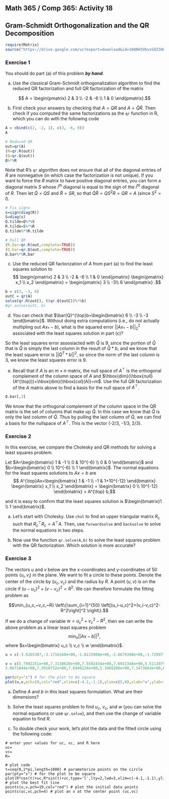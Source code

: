 
## Math 365 / Comp 365: Activity 18
## Gram-Schmidt Orthogonalization and the QR Decomposition

```r
require(Matrix)
source("https://drive.google.com/uc?export=download&id=10dNH3VbvxS8Z3OHjP4i9gRbtsf91VVBb")
```

### Exercise 1

You should do part (a) of this problem ***by hand***.

a) Use the classical Gram-Schmidt orthogonalization algorithm to find the reduced QR factorization and full QR factorization of the matrix 

$$ A = \begin{pmatrix}
2 & 3 \\
-2 & -6 \\
1 & 0
\end{pmatrix}.$$

b) First check your answers by checking that $A=QR$ and $A=\bar{Q}\bar{R}$. Then check if you computed the same factorizations as the `qr` function in R, which you can do with the following code

```r
A = cbind(c(2, -2, 1), c(3, -6, 0))
A
```


```r
# Reduced QR
out=qr(A)
(R=qr.R(out))
(Q=qr.Q(out))
Q%*%R
```

Note that R's `qr` algorithm does not ensure that all of the diagonal entries of $R$ are nonnegative (in which case the factorization is not unique). If you want to force the $R$ matrix to have positive diagonal entries, you can form a diagonal matrix $S$ whose $i^{th}$ diagonal is equal to the sign of the $i^{th}$ diagonal of $R$. Then let $\tilde{Q}=QS$ and $\tilde{R}=SR$, so that $\tilde{Q}\tilde{R}=QS^2 R=QR=A$ (since $S^2=I$).

```r
# Fix signs
s=sign(diag(R))
S=diag(s)
Q.tilde=Q%*%S
R.tilde=S%*%R
Q.tilde%*%R.tilde
```

```r
# Full QR
(R.bar=qr.R(out,complete=TRUE))
(Q.bar=qr.Q(out,complete=TRUE))
Q.bar%*%R.bar
```
c) Use the reduced QR factorization of $A$ from part (a) to find the least squares solution to 
$$ \begin{pmatrix}
2 & 3 \\
-2 & -6 \\
1 & 0
\end{pmatrix}
\begin{pmatrix}
x_1 \\
x_2
\end{pmatrix}
=
\begin{pmatrix}
3 \\
-3\\
6
\end{pmatrix}
.$$
```r
b = c(3, -3, 6)
outC = qr(A)
solve(qr.R(outC), t(qr.Q(outC))%*%b)
#qr.solve(outC, b)
```

d) You can check that $\bar{Q}^{\top}b=\begin{bmatrix} 6 \\ -3 \\ -3 \end{bmatrix}$. Without doing extra computations (i.e., do not actually multipling out $Ax_*-b$), what is the squared error $||Ax_* - b||_2^2$ associated with the least squares solution in part (c)?

So the least squares error assosiacted with $\hat{Q}$ is 9, since the portion of $\bar{Q}$ that is $\hat{Q}$ is simply the last column in the result of $\bar{Q}*b$, and we know that the least square error is $||\hat{Q}^T*b||^2$, so since the norm of the last column is 3, we know the least squares error is 9. 

e) Recall that if $A$ is an $m\times n$ matrix, the null space of $A^{\top}$ is the  orthogonal complement of the column space of $A$ and $\hbox{dim}(\hbox{null}(A^{\top}))+\hbox{dim}(\hbox{col}(A))=m$. Use the full QR factorization of the $A$ matrix above to find a basis for the null space of $A^{\top}$.  

```r
Q.bar[,3]
```

We know that the orthogonal complement of the column space in the QR matrix is the set of columns that make up $\hat{Q}$. In this case we know that $\hat{Q}$ is only the last column of $\bar{Q}$. Thus by pulling the last column of $\bar{Q}$, we can find a basis for the nullspace of $A^{\top}$. This is the vector (-2/3, -1/3, 2/3).

### Exercise 2

In this exercise, we compare the Cholesky and QR methods for solving a least squares problem. 

Let $A=\begin{bmatrix} 1 & -1 \\ 0 & 10^{-6} \\ 0 & 0 \end{bmatrix}$ and $b=\begin{bmatrix} 0 \\ 10^{-6} \\ 1 \end{bmatrix}$. The normal equations for the least squares solutions to $Ax=b$ are 
$$ A^{\top}Ax=\begin{bmatrix} 1 & -1 \\ -1 & 1+10^{-12}  \end{bmatrix} \begin{bmatrix} x_1 \\ x_2 \end{bmatrix} = \begin{bmatrix} 0 \\ 10^{-12} \end{bmatrix} = A^{\top} b,$$

and it is easy to confirm that the least squares solution is $\begin{bmatrix}1 \\ 1 \end{bmatrix}$.

a) Let's start with Cholesky. Use `chol` to find an upper triangular matrix $R_c$ such that $R_c^{\top} R_c=A^{\top}A$. Then, use `forwardsolve` and `backsolve` to solve the normal equations in two steps.

b) Now use the function `qr.solve(A,b)` to solve the least squares problem with the QR factorization. Which solution is more accurate? 

### Exercise 3

The vectors $u$ and $v$ below are the x-coordinates and y-coordinates of 50 points $(u_i,v_i)$ in the plane. We want to fit a circle to these points. Denote the center of the circle by $(u_c,v_c)$ and the radius by $R$. A point $(u,v)$ is on the circle if $(u-u_c)^2+(v-v_c)^2=R^2$. We can therefore formulate the fitting problem as 

$$\min_{u_c,~v_c,~R} \left\{\sum_{i=1}^{50} \left[(u_i-u_c)^2+(v_i-v_c)^2-R^2\right]^2  \right\}.$$

If we do a change of variable $w=u_c^2+v_c^2-R^2$, then we can write the above problem as a linear least squares problem 
$$\min_{x}||Ax-b||^2,$$
where $x=\begin{bmatrix} u_c \\ v_c \\ w \end{bmatrix}$.

```r
u = c(-3.9265307,-3.1716160e+00,-1.6115988e+00,-2.6679398e+00,-1.7299714e+00,-2.2185018e+00,-2.0618500e+00,-1.4774499e+00,-3.2095408e+00,-2.0139385e+00,-2.0965393e+00,-2.8414848e+00,-3.5516322e+00,-2.3325005e+00,-1.6889345e+00,-1.4937155e+00,-1.3103945e+00,-1.3082423e+00,-1.5221371e+00,-1.8621796e+00,-2.8784185e+00,-3.3058351e+00,-2.9418136e+00,-3.5689305e+00,-3.2715656e+00,-1.8167830e+00,-2.6160985e+00,-3.6369299e+00,-3.6094960e+00,-3.8213899e+00,-3.5639197e+00,-2.9667150e+00,-1.9473222e+00,-3.0470691e+00,-2.8955875e+00,-3.2029692e+00,-2.2688964e+00,-2.3212990e+00,-1.1585153e+00,-1.8993455e+00,-3.5771792e+00,-2.6473229e+00,-1.4699478e+00,-3.7978927e+00,-2.0968345e+00,-4.0118440e+00,-2.2415905e+00,-1.3737454e+00,-2.0935937e+00,-1.4260492e+00)

v = c(5.7992251e+00,7.3130620e+00,7.5592434e+00,7.6911348e+00,5.5113079e+00,7.7442101e+00,7.7091849e+00,6.0549104e+00,7.5170875e+00,7.6045473e+00,5.1354212e+00,
5.0671844e+00,7.3910732e+00,7.6949226e+00,5.3469286e+00,7.3473664e+00,6.8715471e+00,6.7842012e+00,5.7283630e+00,7.7633148e+00,7.7677261e+00,5.4778857e+00,5.0690285e+00,5.5246190e+00,7.6772318e+00,5.3181407e+00,7.6148680e+00,7.3524730e+00,6.0303455e+00,5.8476992e+00,5.8479253e+00,5.3237261e+00,5.1703804e+00,5.4245981e+00,7.7991795e+00,5.5734007e+00,7.8705366e+00,5.1617927e+00,6.1579013e+00,5.4067639e+00,7.2445803e+00,7.6805233e+00,6.1180277e+00,7.3691475e+00,7.6463880e+00,6.1479510e+00,7.7414349e+00,7.2054473e+00,5.2385698e+00,5.8594283e+00)
```

```r
par(pty="s") # for the plot to be square
plot(u,v,pch=19,col="red",xlim=c(-4.1,-1.1),ylim=c(5,8),xlab="u",ylab="v") # plot the initial data points
```

a) Define $A$ and $b$ in this least squares formulation. What are their dimensions?

b) Solve the least squares problem to find $u_c$, $v_c$, and $w$ (you can solve the normal equations or use `qr.solve`), and then use the change of variable equation to find $R$.

c) To double check your work, let's plot the data and the fitted circle using the following code:

```
# enter your values for uc, vc, and R here
uc=
vc=
R=
```

```
# plot code
t=seq(0,2*pi,length=1000) # parameterize points on the circle
par(pty="s") # for the plot to be square
plot(R*cos(t)+uc,R*sin(t)+vc,type='l',lty=2,lwd=3,xlim=c(-4.1,-1.1),ylim=c(5,8),xlab="u",ylab="v") # plot the best fit line
points(u,v,pch=19,col="red") # plot the initial data points
points(uc,vc,pch=4) # plot an x at the center point (uc,vc)
```

